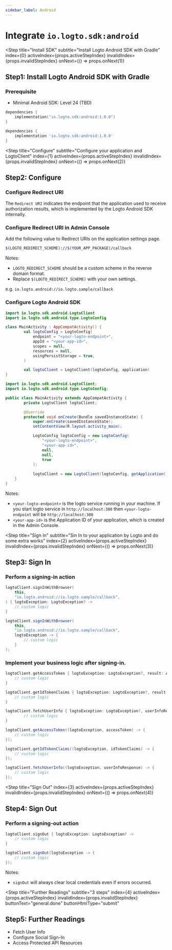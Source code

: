 ```yaml
---
sidebar_label: Android
---
```



# Integrate `io.logto.sdk:android`

<Step
  title="Install SDK"
  subtitle="Install Logto Android SDK with Gradle"
  index={0}
  activeIndex={props.activeStepIndex}
  invalidIndex={props.invalidStepIndex}
  onNext={() => props.onNext(1)}
>

## Step1: Install Logto Android SDK with Gradle

### Prerequisite
* Minimal Android SDK: Level 24 (TBD)

<Tabs>

<TabItem value="kotlin" label="Kotlin">

```kotlin
dependencies {
	implementation("io.logto.sdk:android:1.0.0")
}
```

</TabItem>

<TabItem value="groovy" label="Groovy">

```groovy
dependencies {
	implementation 'io.logto.sdk:android:1.0.0'
}
```

</TabItem>

</Tabs>

</Step>

<Step
  title="Configure"
  subtitle="Configure your application and LogtoClient"
  index={1}
  activeIndex={props.activeStepIndex}
  invalidIndex={props.invalidStepIndex}
  onNext={() => props.onNext(2)}
>

## Step2: Configure

### Configure Redirect URI

The `Redirect URI` indicates the endpoint that the application used to receive authorization results, which is implemented by the Logto Android SDK internally.

### Configure Redirect URI in Admin Console

Add the following value to Redirect URIs on the application settings page.

```bash
$(LOGTO_REDIRECT_SCHEME)://$(YOUR_APP_PACKAGE)/callback
```

Notes: 
- `LOGTO_REDIRECT_SCHEME` should be a custom scheme in the reverse domain format.
- Replace `$(LOGTO_REDIRECT_SCHEME)` with your own settings.

e.g. `io.logto.android://io.logto.sample/callback`

### Configure Logto Android SDK

<Tabs>

<TabItem value="kotlin" label="Kotlin">

```kotlin
import io.logto.sdk.android.LogtoClient
import io.logto.sdk.android.type.LogtoConfig

class MainActivity : AppCompatActivity() {
		val logtoConfig = LogtoConfig(
            endpoint = "<your-logto-endpoint>",
            appId = "<your-app-id>",
            scopes = null,
            resources = null,
            usingPersistStorage = true,
        )

		val logtoClient = LogtoClient(logtoConfig, application)
}
```

</TabItem>

<TabItem value="java" label="Java">

```java
import io.logto.sdk.android.LogtoClient;
import io.logto.sdk.android.type.LogtoConfig;

public class MainActivity extends AppCompatActivity {
		private LogtoClient logtoClient;

		@Override
        protected void onCreate(Bundle savedInstanceState) {
            super.onCreate(savedInstanceState);
            setContentView(R.layout.activity_main);

			LogtoConfig logtoConfig = new LogtoConfig(
                "<your-logto-endpoint>",
                "<your-app-id>",
                null,
                null,
                true
		    );
	
			logtoClient = new LogtoClient(logtoConfig, getApplication());
    }
}
```

</TabItem>

</Tabs>

Notes: 

- `<your-logto-endpoint>` is the logto service running in your machine. If you start logto service in `http://localhost:300` then `<your-logto-endpoint` will be `http://localhost:300`
- `<your-app-id>` is the Application ID of your application, which is created in the Admin Console.

</Step>

<Step
  title="Sign In"
  subtitle="Sin In to your application by Logto and do some extra works"
  index={2}
  activeIndex={props.activeStepIndex}
  invalidIndex={props.invalidStepIndex}
  onNext={() => props.onNext(3)}
>

## Step3: Sign In


### Perform a signing-in action

<Tabs>

<TabItem value="kotlin" label="Kotlin">

```kotlin
logtoClient.signInWithBrowser(
    this,
    "io.logto.android://io.logto.sample/callback",
) { logtoException: LogtoException? ->
    // custom logic
}
```

</TabItem>

<TabItem value="java" label="Java">

```java
logtoClient.signInWithBrowser(
    this,
    "io.logto.android://io.logto.sample/callback",
    logtoException -> {
        // custom logic
    }
);
```

</TabItem>

</Tabs>

### Implement your business logic after signing-in.

<Tabs>

<TabItem value="kotlin" label="Kotlin">

```kotlin
logtoClient.getAccessToken { logtoException: LogtoException?, result: AccessToken? ->
	// custom logic
}

logtoClient.getIdTokenClaims { logtoException: LogtoException?, result: IdTokenCliams? ->
	// custom logic
}

logtoClient.fetchUserInfo { logtoException: LogtoException?, userInfoResponse: UserInfoResponse? ->
		// custom logic
}
```

</TabItem>

<TabItem value="java" label="Java">

```java
logtoClient.getAccessToken((logtoException, accessToken) -> {
	// custom logic
});

logtoClient.getIdTokenClaims((logtoException, idTokenClaims) -> {
    // custom logic
});

logtoClient.fetchUserInfo((logtoException, userInfoResponse) -> {
    // custom logic
});
```

</TabItem>

</Tabs>

</Step>

<Step
  title="Sign Out"
  index={3}
  activeIndex={props.activeStepIndex}
  invalidIndex={props.invalidStepIndex}
  onNext={() => props.onNext(4)}
>

## Step4: Sign Out

### Perform a signing-out action

<Tabs>

<TabItem value="kotlin" label="Kotlin">

```kotlin
logtoClient.signOut { logtoException: LogtoException? ->
	// custom logic
}
```

</TabItem>

<TabItem value="java" label="Java">

```java
logtoClient.signOut(logtoException -> {
    // custom logic
});
```

</TabItem>

</Tabs>

Notes:

- `signOut` will always clear local credentials even if errors occurred.

</Step>

<Step
  title="Further Readings"
  subtitle="3 steps"
  index={4}
  activeIndex={props.activeStepIndex}
  invalidIndex={props.invalidStepIndex}
  buttonText="general.done"
  buttonHtmlType="submit"
>

## Step5: Further Readings

- Fetch User Info
- Configure Social Sign-In
- Access Protected API Resources

</Step>

